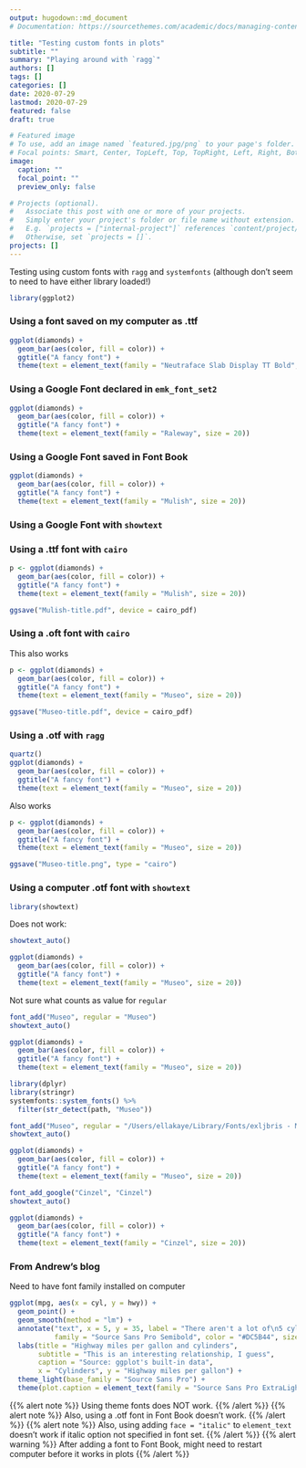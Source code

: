```yaml
---
output: hugodown::md_document
# Documentation: https://sourcethemes.com/academic/docs/managing-content/

title: "Testing custom fonts in plots"
subtitle: ""
summary: "Playing around with `ragg`"
authors: []
tags: []
categories: []
date: 2020-07-29
lastmod: 2020-07-29
featured: false
draft: true

# Featured image
# To use, add an image named `featured.jpg/png` to your page's folder.
# Focal points: Smart, Center, TopLeft, Top, TopRight, Left, Right, BottomLeft, Bottom, BottomRight.
image:
  caption: ""
  focal_point: ""
  preview_only: false

# Projects (optional).
#   Associate this post with one or more of your projects.
#   Simply enter your project's folder or file name without extension.
#   E.g. `projects = ["internal-project"]` references `content/project/deep-learning/index.md`.
#   Otherwise, set `projects = []`.
projects: []
---
```


Testing using custom fonts with `ragg` and `systemfonts` (although don't seem to need to have either library loaded!)

```r
library(ggplot2)
```

### Using a font saved on my computer as .ttf

```r
ggplot(diamonds) + 
  geom_bar(aes(color, fill = color)) + 
  ggtitle("A fancy font") + 
  theme(text = element_text(family = "Neutraface Slab Display TT Bold", size = 20))
```

### Using a Google Font declared in `emk_font_set2`

```r
ggplot(diamonds) + 
  geom_bar(aes(color, fill = color)) + 
  ggtitle("A fancy font") + 
  theme(text = element_text(family = "Raleway", size = 20))
```

### Using a Google Font saved in Font Book

```r
ggplot(diamonds) + 
  geom_bar(aes(color, fill = color)) + 
  ggtitle("A fancy font") + 
  theme(text = element_text(family = "Mulish", size = 20))
```

### Using a Google Font with `showtext`

### Using a .ttf font with `cairo`

```r
p <- ggplot(diamonds) + 
  geom_bar(aes(color, fill = color)) + 
  ggtitle("A fancy font") + 
  theme(text = element_text(family = "Mulish", size = 20))

ggsave("Mulish-title.pdf", device = cairo_pdf)
```

### Using a .oft font with `cairo`
This also works

```r
p <- ggplot(diamonds) + 
  geom_bar(aes(color, fill = color)) + 
  ggtitle("A fancy font") + 
  theme(text = element_text(family = "Museo", size = 20))

ggsave("Museo-title.pdf", device = cairo_pdf)
```

### Using a .otf with `ragg`

```r
quartz()
ggplot(diamonds) + 
  geom_bar(aes(color, fill = color)) + 
  ggtitle("A fancy font") + 
  theme(text = element_text(family = "Museo", size = 20))
```


Also works

```r
p <- ggplot(diamonds) + 
  geom_bar(aes(color, fill = color)) + 
  ggtitle("A fancy font") + 
  theme(text = element_text(family = "Museo", size = 20))

ggsave("Museo-title.png", type = "cairo")
```

### Using a computer .otf font with `showtext`

```r
library(showtext)
```

Does not work:
```r
showtext_auto()

ggplot(diamonds) + 
  geom_bar(aes(color, fill = color)) + 
  ggtitle("A fancy font") + 
  theme(text = element_text(family = "Museo", size = 20))
```

Not sure what counts as value for `regular`
```r
font_add("Museo", regular = "Museo")
showtext_auto()

ggplot(diamonds) + 
  geom_bar(aes(color, fill = color)) + 
  ggtitle("A fancy font") + 
  theme(text = element_text(family = "Museo", size = 20))
```
```r
library(dplyr)
library(stringr)
systemfonts::system_fonts() %>%
  filter(str_detect(path, "Museo"))
```


```r
font_add("Museo", regular = "/Users/ellakaye/Library/Fonts/exljbris - Museo-500")
showtext_auto()

ggplot(diamonds) + 
  geom_bar(aes(color, fill = color)) + 
  ggtitle("A fancy font") + 
  theme(text = element_text(family = "Museo", size = 20))
```

```r
font_add_google("Cinzel", "Cinzel")
showtext_auto()

ggplot(diamonds) + 
  geom_bar(aes(color, fill = color)) + 
  ggtitle("A fancy font") + 
  theme(text = element_text(family = "Cinzel", size = 20))
```



### From Andrew's blog
Need to have font family installed on computer

```r
ggplot(mpg, aes(x = cyl, y = hwy)) +
  geom_point() +
  geom_smooth(method = "lm") +
  annotate("text", x = 5, y = 35, label = "There aren't a lot of\n5 cylinder cars",
           family = "Source Sans Pro Semibold", color = "#DC5B44", size = 4) +
  labs(title = "Highway miles per gallon and cylinders",
       subtitle = "This is an interesting relationship, I guess",
       caption = "Source: ggplot's built-in data",
       x = "Cylinders", y = "Highway miles per gallon") +
  theme_light(base_family = "Source Sans Pro") +
  theme(plot.caption = element_text(family = "Source Sans Pro ExtraLight"))
```






{{% alert note %}}
Using theme fonts does NOT work.
{{% /alert %}}
{{% alert note %}}
Also, using a .otf font in Font Book doesn't work.
{{% /alert %}}
{{% alert note %}}
Also, using adding `face = "italic"` to `element_text` doesn't work if italic option not specified in font set.
{{% /alert %}}
{{% alert warning %}}
After adding a font to Font Book, might need to restart computer before it works in plots
{{% /alert %}}




